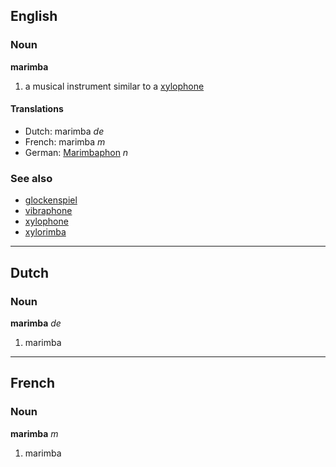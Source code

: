 ==English==
===Noun===
'''marimba'''

# a musical instrument similar to a [[xylophone]]

====Translations====
*Dutch: marimba ''de''
*French: marimba ''m''
*German: [[Marimbaphon]] ''n''

===See also===
*[[glockenspiel]]
*[[vibraphone]]
*[[xylophone]]
*[[xylorimba]]

----

==Dutch==
===Noun===
'''marimba''' ''de''

# marimba

----

==French==
===Noun===
'''marimba''' ''m''

# marimba
